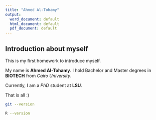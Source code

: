 ```yaml
---
title: "Ahmed Al-Tohamy"
output:
  word_document: default
  html_document: default
  pdf_document: default
---
```



## Introduction about myself

This is my first homework to introduce myself.

My name is **Ahmed Al-Tohamy**. I hold Bachelor and Master degrees in **BIOTECH** from *Cairo University*.

Currently, I am a *PhD* student at **LSU**.

That is all :) 

```bash
git --version
```

```bash
R --version
```





